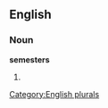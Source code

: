 
==English==

===Noun===
'''semesters'''

# {{plural of|[[semester]]}}

[[Category:English plurals]]